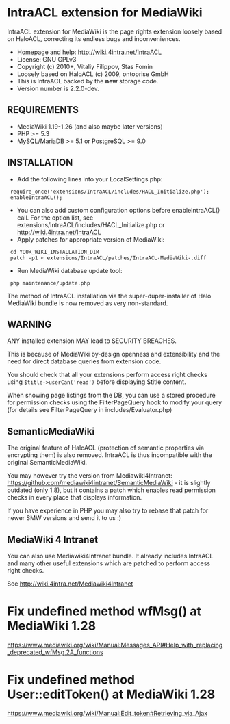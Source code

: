 = IntraACL extension for MediaWiki =

IntraACL extension for MediaWiki is the page rights extension loosely
based on HaloACL, correcting its endless bugs and inconveniences.

* Homepage and help: http://wiki.4intra.net/IntraACL
* License: GNU GPLv3
* Copyright (c) 2010+, Vitaliy Filippov, Stas Fomin
* Loosely based on HaloACL (c) 2009, ontoprise GmbH
* This is IntraACL backed by the '''new''' storage code.
* Version number is 2.2.0-dev.

== REQUIREMENTS ==

* MediaWiki 1.19-1.26 (and also maybe later versions)
* PHP >= 5.3
* MySQL/MariaDB >= 5.1 or PostgreSQL >= 9.0

== INSTALLATION ==

* Add the following lines into your LocalSettings.php:
  require_once('extensions/IntraACL/includes/HACL_Initialize.php');
  enableIntraACL();
* You can also add custom configuration options before enableIntraACL() call. For the option list, see extensions/IntraACL/includes/HACL_Initialize.php or http://wiki.4intra.net/IntraACL
* Apply patches for appropriate version of MediaWiki:
  cd YOUR_WIKI_INSTALLATION_DIR
  patch -p1 < extensions/IntraACL/patches/IntraACL-MediaWiki-<YOUR_VERSION>.diff
* Run MediaWiki database update tool:
  php maintenance/update.php

The method of IntraACL installation via the super-duper-installer
of Halo MediaWiki bundle is now removed as very non-standard.

== WARNING ==

ANY installed extension MAY lead to SECURITY BREACHES.

This is because of MediaWiki by-design openness and extensibility
and the need for direct database queries from extension code.

You should check that all your extensions perform access right checks
using <tt>$title->userCan('read')</tt> before displaying $title content.

When showing page listings from the DB, you can use a stored procedure
for permission checks using the FilterPageQuery hook to modify your query
(for details see FilterPageQuery in includes/Evaluator.php)

== SemanticMediaWiki ==

The original feature of HaloACL (protection of semantic properties
via encrypting them) is also removed. IntraACL is thus incompatible
with the original SemanticMediaWiki.

You may however try the version from Mediawiki4Intranet:
https://github.com/mediawiki4intranet/SemanticMediaWiki - it is slightly outdated
(only 1.8), but it contains a patch which enables read permission checks
in every place that displays information.

If you have experience in PHP you may also try to rebase that patch for newer
SMW versions and send it to us :)

== MediaWiki 4 Intranet ==

You can also use Mediawiki4Intranet bundle. It already includes IntraACL and
many other useful extensions which are patched to perform access right checks.

See http://wiki.4intra.net/Mediawiki4Intranet

= Fix undefined method wfMsg() at MediaWiki 1.28 =

https://www.mediawiki.org/wiki/Manual:Messages_API#Help_with_replacing_deprecated_wfMsg.2A_functions

= Fix undefined method User::editToken() at MediaWiki 1.28 = 
https://www.mediawiki.org/wiki/Manual:Edit_token#Retrieving_via_Ajax

